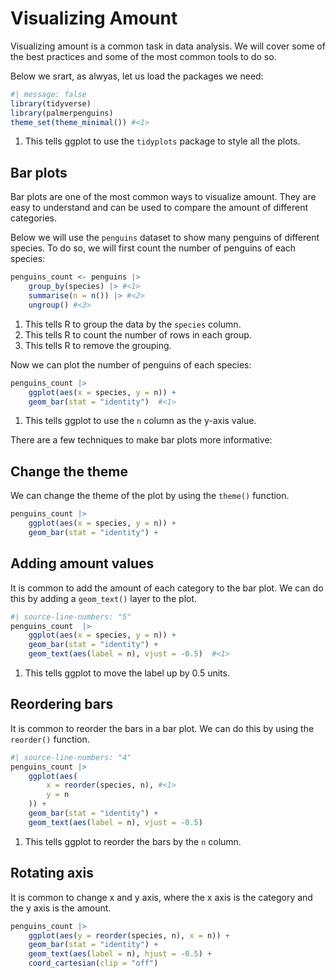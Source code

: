 # Visualizing Amount

Visualizing amount is a common task in data analysis. We will cover some of the best practices and some of the most common tools to do so.

Below we srart, as alwyas, let us load the packages we need:

```r
#| message: false
library(tidyverse)
library(palmerpenguins)
theme_set(theme_minimal()) #<1>
```
1. This tells ggplot to use the `tidyplots` package to style all the plots.

## Bar plots

Bar plots are one of the most common ways to visualize amount. They are easy to understand and can be used to compare the amount of different categories.

Below we will use the `penguins` dataset to show many penguins of different species. To do so, we will first count the number of penguins of each species:

```r
penguins_count <- penguins |>
    group_by(species) |> #<1>       
    summarise(n = n()) |> #<2>
    ungroup() #<3>
```
1. This tells R to group the data by the `species` column.
2. This tells R to count the number of rows in each group.
3. This tells R to remove the grouping.

Now we can plot the number of penguins of each species:

```r
penguins_count |> 
    ggplot(aes(x = species, y = n)) +
    geom_bar(stat = "identity")  #<1>
```
1. This tells ggplot to use the `n` column as the y-axis value.

There are a few techniques to make bar plots more informative:

::: {.panel-tabset}

## Change the theme

We can change the theme of the plot by using the `theme()` function.

```r
penguins_count |> 
    ggplot(aes(x = species, y = n)) +
    geom_bar(stat = "identity") +

```

## Adding amount values

It is common to add the amount of each category to the bar plot. We can do this by adding a `geom_text()` layer to the plot.

```r
#| source-line-numbers: "5"
penguins_count  |> 
    ggplot(aes(x = species, y = n)) +
    geom_bar(stat = "identity") +
    geom_text(aes(label = n), vjust = -0.5)  #<1>
```
1. This tells ggplot to move the label up by 0.5 units.

## Reordering bars

It is common to reorder the bars in a bar plot. We can do this by using the `reorder()` function.

```r
#| source-line-numbers: "4"
penguins_count |> 
    ggplot(aes(
        x = reorder(species, n), #<1>
        y = n
    )) + 
    geom_bar(stat = "identity") +
    geom_text(aes(label = n), vjust = -0.5) 
```
1. This tells ggplot to reorder the bars by the `n` column.

## Rotating axis

It is common to change x and y axis, where the x axis is the category and the y axis is the amount.

```r
penguins_count |> 
    ggplot(aes(y = reorder(species, n), x = n)) +
    geom_bar(stat = "identity") +
    geom_text(aes(label = n), hjust = -0.5) +
    coord_cartesian(clip = "off")
```

:::
